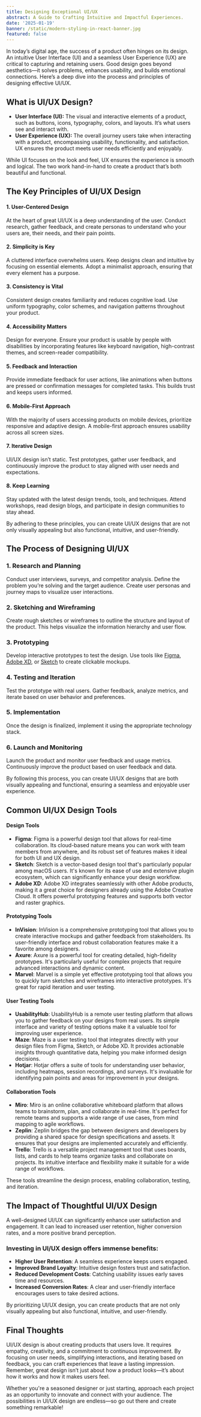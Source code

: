```yaml
---
title: Designing Exceptional UI/UX
abstract: A Guide to Crafting Intuitive and Impactful Experiences.
date: '2025-01-19'
banner: /static/modern-styling-in-react-banner.jpg
featured: false
---
```


In today’s digital age, the success of a product often hinges on its design. An intuitive User Interface (UI) and a seamless User Experience (UX) are critical to capturing and retaining users. Good design goes beyond aesthetics—it solves problems, enhances usability, and builds emotional connections. Here’s a deep dive into the process and principles of designing effective UI/UX.

## What is UI/UX Design?

- **User Interface (UI):** The visual and interactive elements of a product, such as buttons, icons, typography, colors, and layouts. It’s what users see and interact with.
- **User Experience (UX):** The overall journey users take when interacting with a product, encompassing usability, functionality, and satisfaction. UX ensures the product meets user needs efficiently and enjoyably.

While UI focuses on the look and feel, UX ensures the experience is smooth and logical. The two work hand-in-hand to create a product that’s both beautiful and functional.

## The Key Principles of UI/UX Design

#### 1. User-Centered Design

At the heart of great UI/UX is a deep understanding of the user. Conduct research, gather feedback, and create personas to understand who your users are, their needs, and their pain points.

#### 2. Simplicity is Key

A cluttered interface overwhelms users. Keep designs clean and intuitive by focusing on essential elements. Adopt a minimalist approach, ensuring that every element has a purpose.

#### 3. Consistency is Vital

Consistent design creates familiarity and reduces cognitive load. Use uniform typography, color schemes, and navigation patterns throughout your product.

#### 4. Accessibility Matters

Design for everyone. Ensure your product is usable by people with disabilities by incorporating features like keyboard navigation, high-contrast themes, and screen-reader compatibility.

#### 5. Feedback and Interaction

Provide immediate feedback for user actions, like animations when buttons are pressed or confirmation messages for completed tasks. This builds trust and keeps users informed.

#### 6. Mobile-First Approach

With the majority of users accessing products on mobile devices, prioritize responsive and adaptive design. A mobile-first approach ensures usability across all screen sizes.

#### 7. Iterative Design

UI/UX design isn’t static. Test prototypes, gather user feedback, and continuously improve the product to stay aligned with user needs and expectations.

#### 8. Keep Learning

Stay updated with the latest design trends, tools, and techniques. Attend workshops, read design blogs, and participate in design communities to stay ahead.

By adhering to these principles, you can create UI/UX designs that are not only visually appealing but also functional, intuitive, and user-friendly.

## The Process of Designing UI/UX

### 1. Research and Planning

Conduct user interviews, surveys, and competitor analysis.
Define the problem you’re solving and the target audience.
Create user personas and journey maps to visualize user interactions.

### 2. Sketching and Wireframing

Create rough sketches or wireframes to outline the structure and layout of the product. This helps visualize the information hierarchy and user flow.

### 3. Prototyping

Develop interactive prototypes to test the design. Use tools like [Figma](https://www.figma.com/), [Adobe XD](https://www.adobe.com/products/xd.html), or [Sketch](https://www.sketch.com/) to create clickable mockups.

### 4. Testing and Iteration

Test the prototype with real users. Gather feedback, analyze metrics, and iterate based on user behavior and preferences.

### 5. Implementation

Once the design is finalized, implement it using the appropriate technology stack.

### 6. Launch and Monitoring

Launch the product and monitor user feedback and usage metrics. Continuously improve the product based on user feedback and data.

By following this process, you can create UI/UX designs that are both visually appealing and functional, ensuring a seamless and enjoyable user experience.

## Common UI/UX Design Tools

#### Design Tools

- **Figma**: Figma is a powerful design tool that allows for real-time collaboration. Its cloud-based nature means you can work with team members from anywhere, and its robust set of features makes it ideal for both UI and UX design.
- **Sketch**: Sketch is a vector-based design tool that's particularly popular among macOS users. It's known for its ease of use and extensive plugin ecosystem, which can significantly enhance your design workflow.
- **Adobe XD**: Adobe XD integrates seamlessly with other Adobe products, making it a great choice for designers already using the Adobe Creative Cloud. It offers powerful prototyping features and supports both vector and raster graphics.

#### Prototyping Tools

- **InVision**: InVision is a comprehensive prototyping tool that allows you to create interactive mockups and gather feedback from stakeholders. Its user-friendly interface and robust collaboration features make it a favorite among designers.
- **Axure**: Axure is a powerful tool for creating detailed, high-fidelity prototypes. It's particularly useful for complex projects that require advanced interactions and dynamic content.
- **Marvel**: Marvel is a simple yet effective prototyping tool that allows you to quickly turn sketches and wireframes into interactive prototypes. It's great for rapid iteration and user testing.

#### User Testing Tools

- **UsabilityHub**: UsabilityHub is a remote user testing platform that allows you to gather feedback on your designs from real users. Its simple interface and variety of testing options make it a valuable tool for improving user experience.
- **Maze**: Maze is a user testing tool that integrates directly with your design files from Figma, Sketch, or Adobe XD. It provides actionable insights through quantitative data, helping you make informed design decisions.
- **Hotjar**: Hotjar offers a suite of tools for understanding user behavior, including heatmaps, session recordings, and surveys. It's invaluable for identifying pain points and areas for improvement in your designs.

#### Collaboration Tools

- **Miro**: Miro is an online collaborative whiteboard platform that allows teams to brainstorm, plan, and collaborate in real-time. It's perfect for remote teams and supports a wide range of use cases, from mind mapping to agile workflows.
- **Zeplin**: Zeplin bridges the gap between designers and developers by providing a shared space for design specifications and assets. It ensures that your designs are implemented accurately and efficiently.
- **Trello**: Trello is a versatile project management tool that uses boards, lists, and cards to help teams organize tasks and collaborate on projects. Its intuitive interface and flexibility make it suitable for a wide range of workflows.

These tools streamline the design process, enabling collaboration, testing, and iteration.

## The Impact of Thoughtful UI/UX Design

A well-designed UI/UX can significantly enhance user satisfaction and engagement. It can lead to increased user retention, higher conversion rates, and a more positive brand perception.

### Investing in UI/UX design offers immense benefits:

- **Higher User Retention**: A seamless experience keeps users engaged.
- **Improved Brand Loyalty**: Intuitive design fosters trust and satisfaction.
- **Reduced Development Costs**: Catching usability issues early saves time and resources.
- **Increased Conversion Rates**: A clear and user-friendly interface encourages users to take desired actions.

By prioritizing UI/UX design, you can create products that are not only visually appealing but also functional, intuitive, and user-friendly.

## Final Thoughts

UI/UX design is about creating products that users love. It requires empathy, creativity, and a commitment to continuous improvement. By focusing on user needs, simplifying interactions, and iterating based on feedback, you can craft experiences that leave a lasting impression. Remember, great design isn’t just about how a product looks—it’s about how it works and how it makes users feel.

Whether you're a seasoned designer or just starting, approach each project as an opportunity to innovate and connect with your audience. The possibilities in UI/UX design are endless—so go out there and create something remarkable!